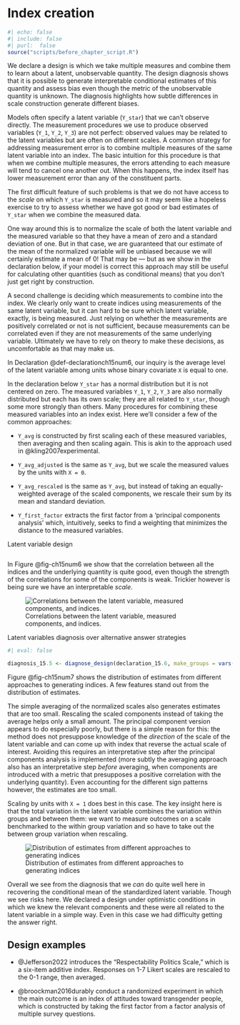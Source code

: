 # Index creation {.unnumbered}

```r
#| echo: false
#| include: false
#| purl:  false
source("scripts/before_chapter_script.R")
```

:::: {.ddbox}
We declare a design is which we take multiple measures and combine them to learn about a latent, unobservable quantity. The design diagnosis shows that it is possible to generate interpretable conditional estimates of this quantity and assess bias even though the metric of the unobservable quantity is unknown. The diagnosis highlights how subtle differences in scale construction generate different biases. 
::::

Models often specify a latent variable (`Y_star`) that we can't observe directly. The measurement procedures we use to produce observed variables (`Y_1`, `Y_2`, `Y_3`) are not perfect: observed values may be related to the latent variables but are often on different scales. A common strategy for addressing measurement error is to combine multiple measures of the same latent variable into an index. The basic intuition for this procedure is that when we combine multiple measures, the errors attending to each measure will tend to cancel one another out. When this happens, the index itself has lower measurement error than any of the constituent parts. 

The first difficult feature of such problems is that we do not have access to the *scale* on which `Y_star` is measured and so it may seem like a hopeless exercise to try to assess whether we have got good or bad estimates of `Y_star` when we combine the measured data. 

One way around this is to normalize the scale of both the latent variable and the measured variable so that they have a mean of zero and a standard deviation of one. But in that case, we are guaranteed that our estimate of the mean of the normalized variable will be unbiased because we will certainly estimate a mean of 0! That may be --- but as we show in the declaration below, if your model is correct this approach may still be useful for calculating other quantities (such as conditional means) that you don't just get right by construction.  

A second challenge is deciding which measurements to combine into the index. We clearly only want to create indices using measurements of the same latent variable, but it can hard to be sure which latent variable, exactly, is being measured. Just relying on whether the measurements are positively correlated or not is not sufficient, because measurements can be correlated even if they are not measurements of the same underlying variable. Ultimately we have to rely on theory to make these decisions, as uncomfortable as that may make us.

In Declaration @def-declarationch15num6, our inquiry is the average level of the latent variable among units whose binary covariate `X` is equal to one.

In the declaration below `Y_star` has a normal distribution but it is not centered on zero. The measured variables `Y_1`, `Y_2`, `Y_3` are also normally distributed but each has its own scale; they are all related to `Y_star`, though some more strongly than others. Many procedures for combining these measured variables into an index exist. Here we'll consider a few of the common approaches: 

- `Y_avg` is constructed by first scaling each of these measured variables, then averaging and then scaling again. This is akin to the approach used in @kling2007experimental. 

- `Y_avg_adjusted` is the same as `Y_avg`, but we scale the measured values by the units with `X = 0`.

- `Y_avg_rescaled` is the same as `Y_avg`, but instead of taking an equally-weighted average of the scaled components, we rescale their sum by its mean and standard deviation.

- `Y_first_factor` extracts the first factor from a 'principal components analysis' which, intuitively, seeks to find a weighting that minimizes the distance to the measured variables. 

:::{.definition #declarationch15num6} 

Latent variable design

```r
```

:::

In Figure @fig-ch15num6 we show that the correlation between all the indices and the underlying quantity is quite good, even though the strength of the correlations for some of the components is weak. Trickier however is being sure we have an interpretable  *scale*.

![Correlations between the latent variable, measured components, and indices.](/figures/figure-15-6){#fig-ch15num6}

:::{.lemma #diagnosisch15num5}

Latent variables diagnosis over alternative answer strategies

```r
#| eval: false

diagnosis_15.5 <- diagnose_design(declaration_15.6, make_groups = vars(outcome)) 
```

Figure @fig-ch15num7 shows the distribution of estimates from different approaches to generating indices. A few features stand out from the distribution of estimates. 

The simple averaging of the normalized scales also generates estimates that are too small. Rescaling the scaled components instead of taking the average helps only a small amount. The principal component version appears to do especially poorly, but there is a simple reason for this: the method does not presuppose knowledge of the *direction* of the scale of the latent variable and can come up with index that reverse the actual scale of interest. Avoiding this requires an interpretative step after the principal components analysis is implemented (more subtly the averaging approach also has an interpretative step *before* averaging, when components are introduced with a metric that presupposes a positive correlation with the underlying quantity). Even accounting for the different sign patterns however, the estimates are too small.

Scaling by units with `X = 1` does best in this case. The key insight here is that the total variation in the latent variable combines the variation within groups and between them: we want to measure outcomes on a scale benchmarked to the within group variation and so have to take out the between group variation when rescaling. 

![Distribution of estimates from different approaches to generating indices](/figures/figure-15-7){#fig-ch15num7}

Overall we see from the diagnosis that we *can* do quite well here in recovering the conditional mean of the standardized latent variable. Though we see risks here. We declared a design under optimistic conditions in which we knew the relevant components and these were all related to the latent variable in a simple way. Even in this case we had difficulty getting the answer right. 

:::

## Design examples

- @Jefferson2022 introduces the "Respectability Politics Scale," which is a six-item additive index. Responses on 1-7 Likert scales are rescaled to the 0-1 range, then averaged.

- @broockman2016durably conduct a randomized experiment in which the main outcome is an index of attitudes toward transgender people, which is constructed by taking the first factor from a factor analysis of multiple survey questions.



